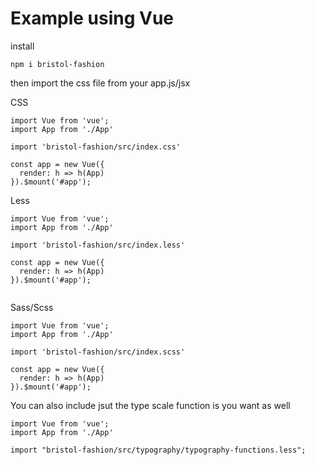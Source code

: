 
<Meta title="2. Examples/Vue" />

# Example using Vue

install 

```
npm i bristol-fashion
```

then import the css file from your app.js/jsx

CSS

```
import Vue from 'vue';
import App from './App'

import 'bristol-fashion/src/index.css'

const app = new Vue({
  render: h => h(App)
}).$mount('#app');

```

Less

```
import Vue from 'vue';
import App from './App'

import 'bristol-fashion/src/index.less'

const app = new Vue({
  render: h => h(App)
}).$mount('#app');


```

Sass/Scss
```
import Vue from 'vue';
import App from './App'

import 'bristol-fashion/src/index.scss'

const app = new Vue({
  render: h => h(App)
}).$mount('#app');
```

You can also include jsut the type scale function is you want as well

```
import Vue from 'vue';
import App from './App'

import "bristol-fashion/src/typography/typography-functions.less";
```